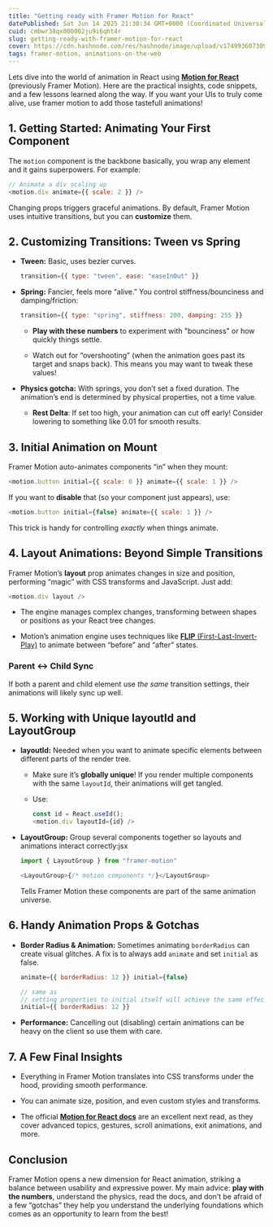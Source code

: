 ```yaml
---
title: "Getting ready with Framer Motion for React"
datePublished: Sat Jun 14 2025 21:30:34 GMT+0000 (Coordinated Universal Time)
cuid: cmbwr38qx000002ju9i6qht4r
slug: getting-ready-with-framer-motion-for-react
cover: https://cdn.hashnode.com/res/hashnode/image/upload/v1749936073099/5aec6bcb-4054-443d-ada8-711f41ac3a3b.png
tags: framer-motion, animations-on-the-web
---
```


Lets dive into the world of animation in React using [**Motion for React**](https://motion.dev/docs/react-quick-start) (previously Framer Motion). Here are the practical insights, code snippets, and a few lessons learned along the way. If you want your UIs to truly come alive, use framer motion to add those tastefull animations!

## **1\. Getting Started: Animating Your First Component**

The `motion` component is the backbone basically, you wrap any element and it gains superpowers. For example:

```javascript
// Animate a div scaling up
<motion.div animate={{ scale: 2 }} />
```

Changing props triggers graceful animations. By default, Framer Motion uses intuitive transitions, but you can **customize** them.

## **2\. Customizing Transitions: Tween vs Spring**

* **Tween:** Basic, uses bezier curves.
    
    ```javascript
    transition={{ type: "tween", ease: "easeInOut" }}
    ```
    
* **Spring:** Fancier, feels more “alive.” You control stiffness/bounciness and damping/friction:
    
    ```javascript
    transition={{ type: "spring", stiffness: 200, damping: 255 }}
    ```
    
    * **Play with these numbers** to experiment with "bounciness" or how quickly things settle.
        
    * Watch out for “overshooting” (when the animation goes past its target and snaps back). This means you may want to tweak these values!
        
* **Physics gotcha:** With springs, you don’t set a fixed duration. The animation’s end is determined by physical properties, not a time value.
    
    * **Rest Delta**: If set too high, your animation can cut off early! Consider lowering to something like 0.01 for smooth results.
        

## **3\. Initial Animation on Mount**

Framer Motion auto-animates components “in” when they mount:

```javascript
<motion.button initial={{ scale: 0 }} animate={{ scale: 1 }} />
```

If you want to **disable** that (so your component just appears), use:

```javascript
<motion.button initial={false} animate={{ scale: 1 }} />
```

This trick is handy for controlling *exactly* when things animate.

## **4\. Layout Animations: Beyond Simple Transitions**

Framer Motion’s **layout** prop animates changes in size and position, performing “magic” with CSS transforms and JavaScript. Just add:

```javascript
<motion.div layout />
```

* The engine manages complex changes, transforming between shapes or positions as your React tree changes.
    
* Motion’s animation engine uses techniques like [**FLIP** (First-Last-Invert-Play)](https://css-tricks.com/animating-layouts-with-the-flip-technique/) to animate between “before” and “after” states.
    

### **Parent ↔️ Child Sync**

If both a parent and child element use *the same* transition settings, their animations will likely sync up well.

## **5\. Working with Unique layoutId and LayoutGroup**

* **layoutId:** Needed when you want to animate specific elements between different parts of the render tree.
    
    * Make sure it’s **globally unique**! If you render multiple components with the same `layoutId`, their animations will get tangled.
        
    * Use:
        
        ```javascript
        const id = React.useId();
        <motion.div layoutId={id} />
        ```
        
* **LayoutGroup:** Group several components together so layouts and animations interact correctly:jsx
    
    ```javascript
    import { LayoutGroup } from "framer-motion"
    
    <LayoutGroup>{/* motion components */}</LayoutGroup>
    ```
    
    Tells Framer Motion these components are part of the same animation universe.
    

## **6\. Handy Animation Props & Gotchas**

* **Border Radius & Animation:** Sometimes animating `borderRadius` can create visual glitches. A fix is to always add `animate` and set `initial` as false.
    
    ```javascript
    animate={{ borderRadius: 12 }} initial={false}
    
    // same as
    // setting properties to initial itself will achieve the same effect
    initial={{ borderRadius: 12 }}
    ```
    
* **Performance:** Cancelling out (disabling) certain animations can be heavy on the client so use them with care.
    

## **7\. A Few Final Insights**

* Everything in Framer Motion translates into CSS transforms under the hood, providing smooth performance.
    
* You can animate size, position, and even custom styles and transforms.
    
* The official [**Motion for React docs**](https://motion.dev/docs/react-quick-start) are an excellent next read, as they cover advanced topics, gestures, scroll animations, exit animations, and more.
    

## **Conclusion**

Framer Motion opens a new dimension for React animation, striking a balance between usability and expressive power. My main advice: **play with the numbers**, understand the physics, read the docs, and don’t be afraid of a few “gotchas” they help you understand the underlying foundations which comes as an opportunity to learn from the best!